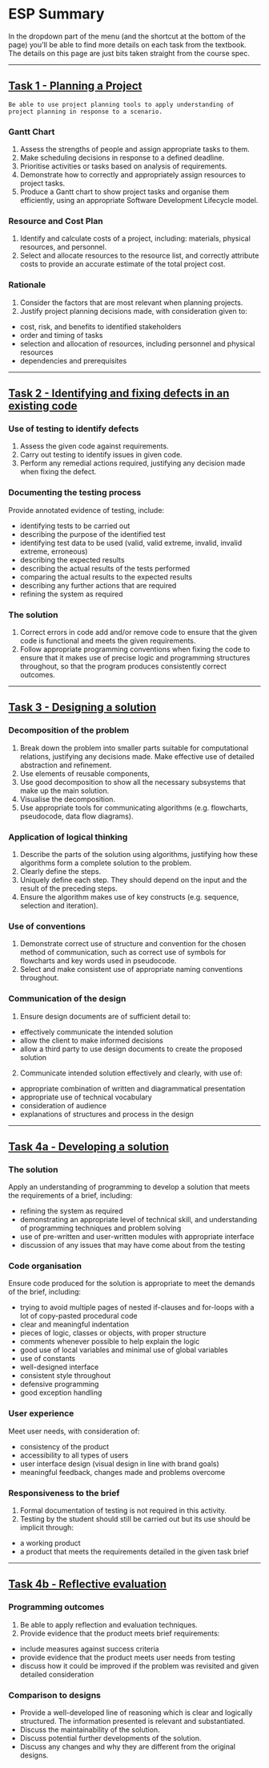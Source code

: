 # ESP Summary

In the dropdown part of the menu (and the shortcut at the bottom of the page) you'll be able to find more details on each task from the textbook. The details on this page are just bits taken straight from the course spec.

---

## [Task 1 - Planning a Project](/esp/task-1)

```
Be able to use project planning tools to apply understanding of project planning in response to a scenario.
```

### Gantt Chart
1. Assess the strengths of people and assign appropriate tasks to them.
2. Make scheduling decisions in response to a defined deadline.
3. Prioritise activities or tasks based on analysis of requirements.
4. Demonstrate how to correctly and appropriately assign resources to project tasks.
5. Produce a Gantt chart to show project tasks and organise them efficiently, using an appropriate Software Development Lifecycle model.

### Resource and Cost Plan
1. Identify and calculate costs of a project, including: materials, physical resources, and personnel.
2. Select and allocate resources to the resource list, and correctly attribute costs to provide an accurate estimate of the total project cost.

### Rationale
1. Consider the factors that are most relevant when planning projects.
2. Justify project planning decisions made, with consideration given to:
  - cost, risk, and benefits to identified stakeholders
  - order and timing of tasks
  - selection and allocation of resources, including personnel and physical resources
  - dependencies and prerequisites

---

## [Task 2 - Identifying and fixing defects in an existing code](/esp/task-2)

### Use of testing to identify defects
1. Assess the given code against requirements.
2. Carry out testing to identify issues in given code.
3. Perform any remedial actions required, justifying any decision made when fixing the defect.

### Documenting the testing process
Provide annotated evidence of testing, include:
- identifying tests to be carried out
- describing the purpose of the identified test
- identifying test data to be used (valid, valid extreme, invalid, invalid extreme, erroneous)
- describing the expected results
- describing the actual results of the tests performed
- comparing the actual results to the expected results
- describing any further actions that are required
- refining the system as required

### The solution
1. Correct errors in code add and/or remove code to ensure that the given code is functional and meets the given requirements.
2. Follow appropriate programming conventions when fixing the code to ensure that it makes use of precise logic and programming structures throughout, so that the program produces consistently correct outcomes.

---

## [Task 3 - Designing a solution](/esp/task-3)

### Decomposition of the problem
1. Break down the problem into smaller parts suitable for computational relations, justifying any decisions made. Make effective use of detailed abstraction and refinement.
2. Use elements of reusable components,
3. Use good decomposition to show all the necessary subsystems that make up the main solution.
4. Visualise the decomposition.
5. Use appropriate tools for communicating algorithms (e.g. flowcharts, pseudocode, data flow diagrams).

### Application of logical thinking
1. Describe the parts of the solution using algorithms, justifying how these algorithms form a complete solution to the problem.
2. Clearly define the steps.
3. Uniquely define each step. They should depend on the input and the result of the preceding steps.
4. Ensure the algorithm makes use of key constructs (e.g. sequence, selection and iteration).

### Use of conventions
1. Demonstrate correct use of structure and convention for the chosen method of communication, such as correct use of symbols for flowcharts and key words used in pseudocode.
2. Select and make consistent use of appropriate naming conventions throughout.

### Communication of the design
1. Ensure design documents are of sufficient detail to:
  - effectively communicate the intended solution
  - allow the client to make informed decisions
  - allow a third party to use design documents to create the proposed solution
2. Communicate intended solution effectively and clearly, with use of:
  - appropriate combination of written and diagrammatical presentation
  - appropriate use of technical vocabulary
  - consideration of audience
  - explanations of structures and process in the design

---

## [Task 4a - Developing a solution](/esp/task-4a)

### The solution
Apply an understanding of programming to develop a solution that meets the requirements of a brief, including:
  - refining the system as required
  - demonstrating an appropriate level of technical skill, and understanding of programming techniques and problem solving
  - use of pre-written and user-written modules with appropriate interface
  - discussion of any issues that may have come about from the testing

### Code organisation
Ensure code produced for the solution is appropriate to meet the demands of the brief, including:
  - trying to avoid multiple pages of nested if-clauses and for-loops with a lot of copy-pasted procedural code
  - clear and meaningful indentation
  - pieces of logic, classes or objects, with proper structure
  - comments whenever possible to help explain the logic
  - good use of local variables and minimal use of global variables
  - use of constants
  - well-designed interface
  - consistent style throughout
  - defensive programming
  - good exception handling

### User experience
Meet user needs, with consideration of:
  - consistency of the product
  - accessibility to all types of users
  - user interface design (visual design in line with brand goals)
  - meaningful feedback, changes made and problems overcome

### Responsiveness to the brief
1. Formal documentation of testing is not required in this activity.
2. Testing by the student should still be carried out but its use should be implicit through:
  - a working product
  - a product that meets the requirements detailed in the given task brief

---

## [Task 4b - Reflective evaluation](/esp/task-4b)

### Programming outcomes
1. Be able to apply reflection and evaluation techniques.
2. Provide evidence that the product meets brief requirements:
  - include measures against success criteria
  - provide evidence that the product meets user needs from testing
  - discuss how it could be improved if the problem was revisited and given detailed consideration

### Comparison to designs
  - Provide a well-developed line of reasoning which is clear and logically structured. The information presented is relevant and substantiated.
  - Discuss the maintainability of the solution.
  - Discuss potential further developments of the solution.
  - Discuss any changes and why they are different from the original designs.
